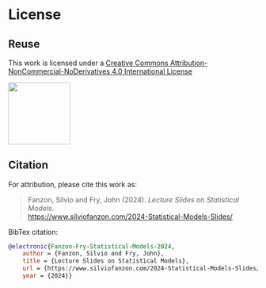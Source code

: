 # License {.unnumbered}

## Reuse {.unnumbered}

This work is licensed under a 
[Creative Commons Attribution-NonCommercial-NoDerivatives 4.0 International License](http://creativecommons.org/licenses/by-nc-nd/4.0/)



![](/by-nc-nd.png){width=1.3in}



## Citation {.unnumbered}

For attribution, please cite this work as:

> Fanzon, Silvio and Fry, John (2024). *Lecture Slides on Statistical Models*.  
[https://www.silviofanzon.com/2024-Statistical-Models-Slides/](https://www.silviofanzon.com/2024-Statistical-Models-Slides/)


BibTex citation:


```bibtex
@electronic{Fanzon-Fry-Statistical-Models-2024,
	author = {Fanzon, Silvio and Fry, John},
	title = {Lecture Slides on Statistical Models},
	url = {https://www.silviofanzon.com/2024-Statistical-Models-Slides/},
	year = {2024}}
```